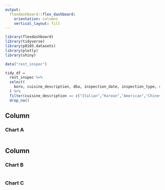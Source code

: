 ```yaml
---
output: 
  flexdashboard::flex_dashboard:
    orientation: columns
    vertical_layout: fill
---
```


```r
library(flexdashboard)
library(tidyverse)
library(p8105.datasets)
library(plotly)
library(shiny)
```

```r
data("rest_inspec")

tidy_df =
  rest_inspec %>%
  select(
    boro, cuisine_description, dba, inspection_date, inspection_type, score
  ) %>%
  filter(cuisine_description == c("Italian","Korean","American","Chinese","Japanese","Thai","French","Spanish","Greek","Mexican","Peruvian", "Mediterranean")) %>%
  drop_na()
```


Column {data-width=650}
-----------------------------------------------------------------------

### Chart A

```r

```

Column {data-width=350}
-----------------------------------------------------------------------

### Chart B

```r

```

### Chart C

```r

```

